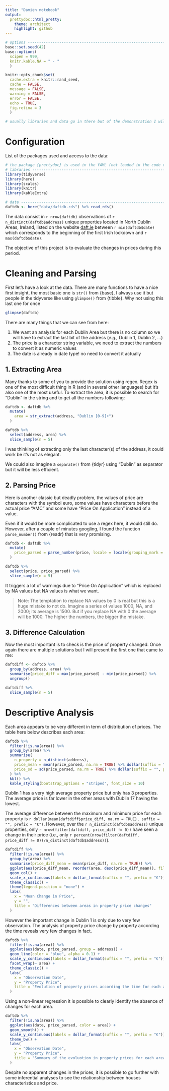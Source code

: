 ```yaml
---
title: "Damien notebook"
output:
  prettydoc::html_pretty:
    theme: architect
    highlight: github
---
```


```r
# options ----------------------------------------------------------------------
base::set.seed(42)
base::options(
  scipen = 999,
  knitr.kable.NA = " - "
  )

knitr::opts_chunk$set(
  cache.extra = knitr::rand_seed, 
  cache = FALSE,
  message = FALSE, 
  warning = FALSE, 
  error = FALSE, 
  echo = TRUE,
  fig.retina = 3
  )

# usually libraries and data go in there but of the demonstration I will add them a specific chunk
```

# Configuration

List of the packages used and access to the data:

```r
# the package {prettydoc} is used in the YAML (not loaded in the code chunks)
# libraries --------------------------------------------------------------------
library(tidyverse)
library(here)
library(scales)
library(knitr)
library(kableExtra)

# data -------------------------------------------------------------------------
daftdb <- here("data/daftdb.rds") %>% read_rds()
```

The data consist in `r nrow(daftdb)` observations of `r n_distinct(daftdb$address)` unique properties located in North Dublin Areas, Ireland, listed on the website [daft.ie](https://www.daft.ie/) between `r min(daftdb$date)` which corresponds to the beginning of the first Irish lockdown and `r max(daftdb$date)`.

The objective of this project is to evaluate the changes in prices during this period.

# Cleaning and Parsing

First let's have a look at the data. There are many functions to have a nice first insight, the most basic one is `str()` from {base}, I always use it but people in the tidyverse like using `glimpse()` from {tibble}. Why not using this last one for once

```r
glimpse(daftdb)
```

There are many things that we can see from here:

1. We want an analysis for each Dublin Area but there is no column so we will have to extract the last bit of the address (*e.g.,* Dublin 1, Dublin 2, ...)
2. The price is a character string variable, we need to extract the numbers to convert it as numeric values
3. The date is already in date type! no need to convert it actually

## 1. Extracting Area

Many thanks to some of you to provide the solution using regex. Regex is one of the most difficult thing in R (and in several other languages) but it's also one of the most useful. To extract the area, it is possible to search for "Dublin" in the string and to get all the numbers following:

```r
daftdb <- daftdb %>% 
  mutate(
    area = str_extract(address, "Dublin [0-9]+")
  )

daftdb %>% 
  select(address, area) %>% 
  slice_sample(n = 5)
```

I was thinking of extracting only the last character(s) of the address, it could work be it's not as elegant.

We could also imagine a `separate()` from {tidyr} using "Dublin" as separator but it will be less efficient.

## 2. Parsing Price

Here is another classic but deadly problem, the values of price are characters with the symbol euro, some values have characters before the actual price "AMC" and some have "Price On Application" instead of a value.

Even if it would be more complicated to use a regex here, it would still do. However, after a couple of minutes googling, I found the function `parse_number()` from {readr} that is very promising.

```r
daftdb <- daftdb %>%
  mutate(
    price_parsed = parse_number(price, locale = locale(grouping_mark = ","))
  )

daftdb %>%
  select(price, price_parsed) %>%
  slice_sample(n = 5)
```

It triggers a lot of warnings due to "Price On Application" which is replaced by NA values but NA values is what we want.

> Note: The temptation to replace NA values by 0 is real but this is a huge mistake to not do. Imagine a series of values 1000, NA, and 2000; its average is 1500. But if you replace NA with 0 the average will be 1000. The higher the numbers, the bigger the mistake.

## 3. Difference Calculation

Now the most important is to check is the price of property changed. Once again there are multiple solutions but I will present the first one that came to me:

```r
daftdiff <- daftdb %>% 
  group_by(address, area) %>% 
  summarise(price_diff = max(price_parsed) - min(price_parsed)) %>%
  ungroup()

daftdiff %>% 
  slice_sample(n = 5)
```

# Descriptive Analysis

Each area appears to be very different in term of distribution of prices. The table here below describes each area:

```r
daftdb %>% 
  filter(!is.na(area)) %>% 
  group_by(area) %>%
  summarise(
    n_property = n_distinct(address),
    price_mean = mean(price_parsed, na.rm = TRUE) %>% dollar(suffix = "", prefix = "€"),
    price_sd = sd(price_parsed, na.rm = TRUE) %>% dollar(suffix = "", prefix = "€")
  ) %>% 
  kbl() %>%
  kable_styling(bootstrap_options = "striped", font_size = 10)
```

Dublin 1 has a very high average property price but only has 3 properties. The average price is far lower in the other areas with Dublin 17 having the lowest.

The average difference between the maximum and minimum price for each property is `r dollar(mean(daftdiff$price_diff, na.rm = TRUE), suffix = "", prefix = "€")`. However, over the `r n_distinct(daftdb$address)` unique properties, only `r nrow(filter(daftdiff, price_diff != 0))` have seen a change in their price (i.e., only `r percent(nrow(filter(daftdiff, price_diff != 0))/n_distinct(daftdb$address))`).

```r
daftdiff %>% 
  filter(!is.na(area)) %>% 
  group_by(area) %>%
  summarise(price_diff_mean = mean(price_diff, na.rm = TRUE)) %>%
  ggplot(aes(price_diff_mean, reorder(area, desc(price_diff_mean)), fill = price_diff_mean)) +
  geom_col() +
  scale_x_continuous(labels = dollar_format(suffix = "", prefix = "€")) +
  theme_classic() +
  theme(legend.position = "none") +
  labs(
    x = "Mean Change in Price",
    y = "",
    title = "Differences between areas in property price changes"
  )
```

However the important change in Dublin 1 is only due to very few observation. The analysis of property price change by property according the time reveals very few changes in fact.

```r
daftdb %>% 
  filter(!is.na(area)) %>% 
  ggplot(aes(date, price_parsed, group = address)) +
  geom_line(color = "blue", alpha = 0.1) +
  scale_y_continuous(labels = dollar_format(suffix = "", prefix = "€")) +
  facet_wrap(~ area) +
  theme_classic() +
  labs(
    x = "Observation Date",
    y = "Property Price",
    title = "Evolution of property prices according the time for each area"
  )
```

Using a non-linear regression it is possible to clearly identify the absence of changes for each area.

```r
daftdb %>% 
  filter(!is.na(area)) %>% 
  ggplot(aes(date, price_parsed, color = area)) +
  geom_smooth() +
  scale_y_continuous(labels = dollar_format(suffix = "", prefix = "€")) +
  theme_bw() +
  labs(
    x = "Observation Date",
    y = "Property Price",
    title = "Summary of the evoluotion in property prices for each area"
  )
```

Despite no apparent changes in the prices, it is possible to go further with some inferential analyses to see the relationship between houses characteristics and price.